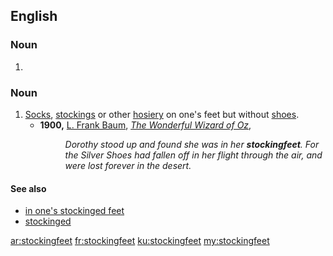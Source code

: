 ==English==

===Noun===
{{head|en|noun plural form}}

# {{plural of|stockingfoot|lang=en}}

===Noun===
{{head|en|noun}}

# [[socks|Socks]], [[stockings]] or other [[hosiery]] on one's feet but without [[shoe]]s.
#* '''1900,''' [[w:L. Frank Baum|L. Frank Baum]], ''[[s:The Wonderful Wizard of Oz|The Wonderful Wizard of Oz]]'', 
#*: ''Dorothy stood up and found she was in her '''stockingfeet'''. For the Silver Shoes had fallen off in her flight through the air, and were lost forever in the desert.''

====See also====
*[[in one's stockinged feet]]
*[[stockinged]]

[[ar:stockingfeet]]
[[fr:stockingfeet]]
[[ku:stockingfeet]]
[[my:stockingfeet]]